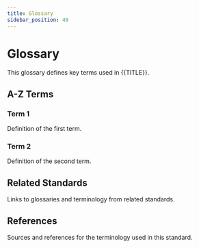 ```yaml
---
title: Glossary
sidebar_position: 40
---
```


# Glossary

This glossary defines key terms used in {{TITLE}}.

## A-Z Terms

### Term 1
Definition of the first term.

### Term 2
Definition of the second term.

<!-- Additional terms will be added here -->

## Related Standards

Links to glossaries and terminology from related standards.

## References

Sources and references for the terminology used in this standard.